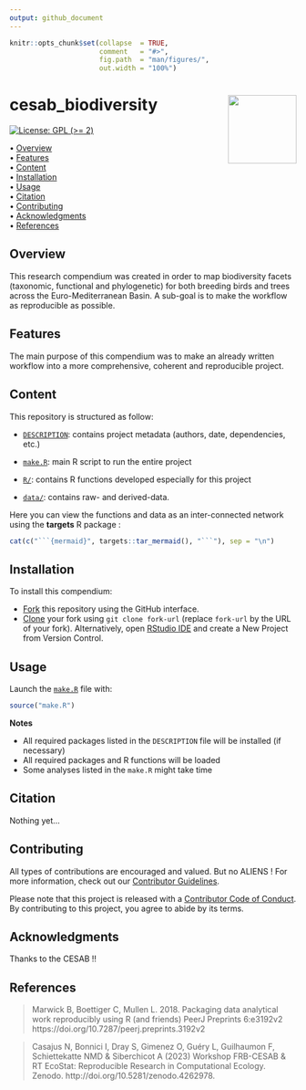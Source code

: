 ```yaml
---
output: github_document
---
```


<!-- README.md is generated from README.Rmd. Please edit that file -->


```r
knitr::opts_chunk$set(collapse  = TRUE,
                      comment   = "#>",
                      fig.path  = "man/figures/",
                      out.width = "100%")
```



cesab_biodiversity <img src="figures/final_plot.png" align="right" style="float:right; height:120px;"/>
=========================================================

<!-- badges: start -->
[![License: GPL (>= 2)](https://img.shields.io/badge/License-GPL%20%28%3E%3D%202%29-blue.svg)](https://choosealicense.com/licenses/gpl-2.0/)
<!-- badges: end -->



<p align="left">
  • <a href="#overview">Overview</a><br>
  • <a href="#features">Features</a><br>
  • <a href="#content">Content</a><br>
  • <a href="#installation">Installation</a><br>
  • <a href="#usage">Usage</a><br>
  • <a href="#citation">Citation</a><br>
  • <a href="#contributing">Contributing</a><br>
  • <a href="#acknowledgments">Acknowledgments</a><br>
  • <a href="#references">References</a>
</p>



## Overview

This research compendium was created in order to map biodiversity facets (taxonomic, functional and phylogenetic) for both breeding birds and trees across the Euro-Mediterranean Basin. A sub-goal is to make the workflow as reproducible as possible.

## Features

The main purpose of this compendium was to make an already written workflow into a more comprehensive, coherent and reproducible project. 


## Content

This repository is structured as follow:

- [`DESCRIPTION`](https://github.com/MCartereau/cesab_biodiversity/tree/main/DESCRIPTION):
contains project metadata (authors, date, dependencies, etc.)

- [`make.R`](https://github.com/MCartereau/cesab_biodiversity/tree/main/make.R):
main R script to run the entire project

- [`R/`](https://github.com/MCartereau/cesab_biodiversity/tree/main/R):
contains R functions developed especially for this project

- [`data/`](https://github.com/MCartereau/cesab_biodiversity/tree/main/data):
contains raw- and derived-data. 

Here you can view the functions and data as an inter-connected network using the **targets** R package : 

```r
cat(c("```{mermaid}", targets::tar_mermaid(), "```"), sep = "\n")
```





## Installation

To install this compendium:

- [Fork](https://docs.github.com/en/get-started/quickstart/contributing-to-projects) 
this repository using the GitHub interface.
- [Clone](https://docs.github.com/en/repositories/creating-and-managing-repositories/cloning-a-repository) 
your fork using `git clone fork-url` (replace `fork-url` by the URL of your fork). 
Alternatively, open [RStudio IDE](https://posit.co/products/open-source/rstudio/) 
and create a New Project from Version Control.



## Usage

Launch the [`make.R`](https://github.com/MCartereau/cesab_biodiversity/tree/main/make.R)
file with:

```r
source("make.R")
```

**Notes**

- All required packages listed in the `DESCRIPTION` file will be installed (if necessary)
- All required packages and R functions will be loaded
- Some analyses listed in the `make.R` might take time



## Citation

Nothing yet...



## Contributing

All types of contributions are encouraged and valued. But no ALIENS ! For more information, 
check out our [Contributor Guidelines](https://github.com/MCartereau/cesab_biodiversity/blob/main/CONTRIBUTING.md).

Please note that this project is released with a 
[Contributor Code of Conduct](https://contributor-covenant.org/version/2/1/CODE_OF_CONDUCT.html). 
By contributing to this project, you agree to abide by its terms.



## Acknowledgments

Thanks to the CESAB !!



## References

> Marwick B, Boettiger C, Mullen L. 2018. Packaging data analytical work reproducibly using R (and friends) PeerJ Preprints 6:e3192v2 https://doi.org/10.7287/peerj.preprints.3192v2

> Casajus N, Bonnici I, Dray S, Gimenez O, Guéry L, Guilhaumon F, Schiettekatte NMD & Siberchicot A (2023) Workshop FRB-CESAB & RT EcoStat: Reproducible Research in Computational Ecology. Zenodo. http://doi.org/10.5281/zenodo.4262978.